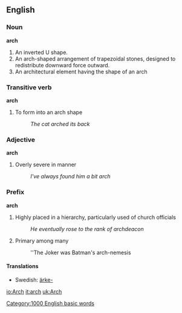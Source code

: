 ==English==

===Noun===
'''arch'''

# An inverted U shape.
# An arch-shaped arrangement of trapezoidal stones, designed to redistribute downward force outward.
# An architectural element having the shape of an arch

===Transitive verb===
'''arch'''

# To form into an arch shape
#:''The cat arched its back''

===Adjective===
'''arch'''

# Overly severe in manner
#:''I've always found him a bit arch''

===Prefix===
'''arch'''

# Highly placed in a hierarchy, particularly used of church officials
#:''He eventually rose to the rank of archdeacon''
# Primary among many
#:''The Joker was Batman's arch-nemesis

====Translations====
*Swedish: [[ärke-]]

[[Category:1000 English basic words]]

[[io:Arch]]
[[it:arch]]
[[uk:Arch]]